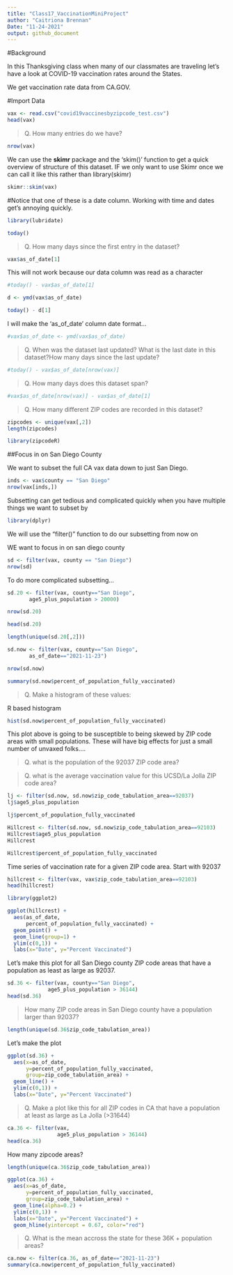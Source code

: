 ```yaml
---
title: "Class17_VaccinationMiniProject"
author: "Caitriona Brennan"
Date: "11-24-2021"
output: github_document
---
```



#Background

In this Thanksgiving class when many of our classmates are traveling let's have a look at COVID-19 vaccination rates around the States.

We get vaccination rate data from CA.GOV.


#Import Data

```r
vax <- read.csv("covid19vaccinesbyzipcode_test.csv")
head(vax)
```

>Q. How many entries do we have?

```r
nrow(vax)
```


We can use the **skimr** package and the 'skim()' function to get a quick overview of structure of this dataset.
IF we only want to use Skimr once we can call it like this rather than library(skimr)

```r
skimr::skim(vax)
```
#Notice that one of these is a date column. Working with time and dates get's annoying quickly.

```r
library(lubridate)

today()
```

>Q. How many days since the first entry in the dataset?

```r
vax$as_of_date[1]
```


This will not work because our data column was read as a character 
```r
#today() - vax$as_of_date[1]
```



```r
d <- ymd(vax$as_of_date)
```

```r
today() - d[1]
```

I will make the 'as_of_date' column date format...

```r
#vax$as_of_date <- ymd(vax$as_of_date)
```

>Q. When was the dataset last updated? What is the last date in this dataset?How many days since the last update?

```r
#today() - vax$as_of_date[nrow(vax)]
```

>Q. How many days does this dataset span?

```r
#vax$as_of_date[nrow(vax)] - vax$as_of_date[1]
```

>Q. How many different ZIP codes are recorded in this dataset?

```r
zipcodes <- unique(vax[,2])
length(zipcodes)
```
```r
library(zipcodeR)
```



##Focus in on San Diego County

We want to subset the full CA vax data down to just San Diego. 

```r
inds <- vax$county == "San Diego"
nrow(vax[inds,])
```

Subsetting can get tedious and complicated quickly when you have multiple things we want to subset by


```r
library(dplyr)
```

We will use the "filter()" function to do our subsetting from now on

WE want to focus in on san diego county

```r
sd <- filter(vax, county == "San Diego")
nrow(sd)
```

To do more complicated subsetting...

```r
sd.20 <- filter(vax, county=="San Diego", 
       age5_plus_population > 20000)

nrow(sd.20)
```


```r
head(sd.20)
```

```r
length(unique(sd.20[,2]))
```

```r
sd.now <- filter(vax, county=="San Diego", 
       as_of_date=="2021-11-23")

nrow(sd.now)
```


```r
summary(sd.now$percent_of_population_fully_vaccinated)
```


>Q. Make a histogram of these values:

R based histogram

```r
hist(sd.now$percent_of_population_fully_vaccinated)
```

This plot above is going to be susceptible to being skewed by ZIP code areas with small populations. These will have big effects for just a small number of unvaxed folks....

>Q. what is the population of the 92037 ZIP code area?

>Q. what is the average vaccination value for this UCSD/La Jolla ZIP code area?

```r
lj <- filter(sd.now, sd.now$zip_code_tabulation_area==92037)
lj$age5_plus_population
```

```r
lj$percent_of_population_fully_vaccinated
```

```r
Hillcrest <- filter(sd.now, sd.now$zip_code_tabulation_area==92103)
Hillcrest$age5_plus_population
Hillcrest
```
```r
Hillcrest$percent_of_population_fully_vaccinated
```

Time series of vaccination rate for a given ZIP code area.
Start with 92037


```r
hillcrest <- filter(vax, vax$zip_code_tabulation_area==92103)
head(hillcrest)
```

```r
library(ggplot2)
```

```r
ggplot(hillcrest) +
  aes(as_of_date,
      percent_of_population_fully_vaccinated) +
  geom_point() +
  geom_line(group=1) +
  ylim(c(0,1)) +
  labs(x="Date", y="Percent Vaccinated")
```

Let's make this plot for all San Diego county ZIP code areas that have a population as least as large as 92037. 


```r
sd.36 <- filter(vax, county=="San Diego",
             age5_plus_population > 36144)
head(sd.36)
```

>How many ZIP code areas in San Diego county have a population larger than 92037?


```r
length(unique(sd.36$zip_code_tabulation_area))
```

Let's make the plot



```r
ggplot(sd.36) +
  aes(x=as_of_date,
      y=percent_of_population_fully_vaccinated,
      group=zip_code_tabulation_area) +
  geom_line() +
  ylim(c(0,1)) +
  labs(x="Date", y="Percent Vaccinated")
```

>Q. Make a plot like this for all ZIP codes in CA that have a population at least as large as La Jolla (>31644)


```r
ca.36 <- filter(vax,
                age5_plus_population > 36144)
head(ca.36)
```

How many zipcode areas?

```r
length(unique(ca.36$zip_code_tabulation_area))
```

```r
ggplot(ca.36) +
  aes(x=as_of_date,
      y=percent_of_population_fully_vaccinated,
      group=zip_code_tabulation_area) +
  geom_line(alpha=0.2) +
  ylim(c(0,1)) +
  labs(x="Date", y="Percent Vaccinated") +
  geom_hline(yintercept = 0.67, color="red")


```

>Q. What is the mean accross the state for these 36K + population areas?

```r
ca.now <- filter(ca.36, as_of_date=="2021-11-23")
summary(ca.now$percent_of_population_fully_vaccinated)

```








